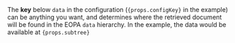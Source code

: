<!-- markdownlint-disable MD041 -->
<div>
The <strong>key</strong> below <code>data</code> in the configuration (<code>{props.configKey}</code> in the example) can be anything you want,
and determines where the retrieved document will be found in the EOPA <code>data</code> hierarchy. In the example,
the data would be available at <code>{props.subtree}</code>
</div>

<!-- markdownlint-disable MD044 -->
<!-- See https://github.com/facebook/docusaurus/issues/6072#issuecomment-989516658 for why it's gotta be like this. TODO: Rewrite when https://github.com/facebook/docusaurus/issues/4029 is published. -->